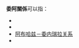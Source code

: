 {{NoteTA|G1=地名}}

'''委阿關係'''可以指：

* {{Link-en|阿根廷－委內瑞拉關係|Argentina–Venezuela relations}}
* {{Link-en|阿塞拜疆－委內瑞拉關係|Azerbaijan–Venezuela relations}}
* [[阿布哈兹－委内瑞拉关系|阿布哈兹－委内瑞拉关系]]
* {{Link-en|阿拉伯撒哈拉民主共和國－委內瑞拉關係|Sahrawi Arab Democratic Republic–Venezuela relations}}

{{disambig|cat=四字消歧義}}